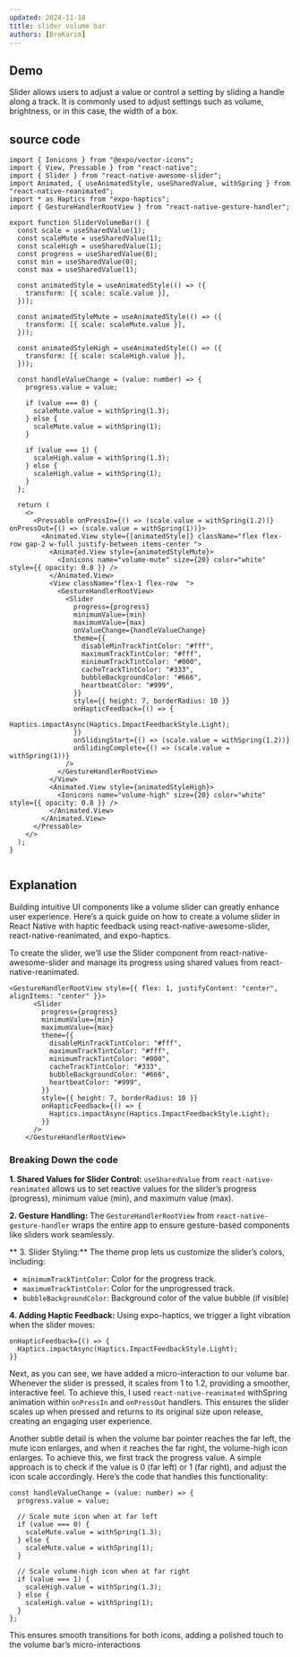 ```yaml
---
updated: 2024-11-18
title: slider volume bar
authors: [BroKarim]
---
```



## Demo

<ComponentPreview Component={PopoverDemo} />

Slider allows users to adjust a value or control a setting by sliding a handle along a track. It is commonly used to adjust settings such as volume, brightness, or in this case, the width of a box.

## source code

```tsx
import { Ionicons } from "@expo/vector-icons";
import { View, Pressable } from "react-native";
import { Slider } from "react-native-awesome-slider";
import Animated, { useAnimatedStyle, useSharedValue, withSpring } from "react-native-reanimated";
import * as Haptics from "expo-haptics";
import { GestureHandlerRootView } from "react-native-gesture-handler";

export function SliderVolumeBar() {
  const scale = useSharedValue(1);
  const scaleMute = useSharedValue(1);
  const scaleHigh = useSharedValue(1);
  const progress = useSharedValue(0);
  const min = useSharedValue(0);
  const max = useSharedValue(1);

  const animatedStyle = useAnimatedStyle(() => ({
    transform: [{ scale: scale.value }],
  }));

  const animatedStyleMute = useAnimatedStyle(() => ({
    transform: [{ scale: scaleMute.value }],
  }));

  const animatedStyleHigh = useAnimatedStyle(() => ({
    transform: [{ scale: scaleHigh.value }],
  }));

  const handleValueChange = (value: number) => {
    progress.value = value;

    if (value === 0) {
      scaleMute.value = withSpring(1.3);
    } else {
      scaleMute.value = withSpring(1);
    }

    if (value === 1) {
      scaleHigh.value = withSpring(1.3);
    } else {
      scaleHigh.value = withSpring(1);
    }
  };

  return (
    <>
      <Pressable onPressIn={() => (scale.value = withSpring(1.2))} onPressOut={() => (scale.value = withSpring(1))}>
        <Animated.View style={[animatedStyle]} className="flex flex-row gap-2 w-full justify-between items-center ">
          <Animated.View style={animatedStyleMute}>
            <Ionicons name="volume-mute" size={20} color="white" style={{ opacity: 0.8 }} />
          </Animated.View>
          <View className="flex-1 flex-row  ">
            <GestureHandlerRootView>
              <Slider
                progress={progress}
                minimumValue={min}
                maximumValue={max}
                onValueChange={handleValueChange} 
                theme={{
                  disableMinTrackTintColor: "#fff",
                  maximumTrackTintColor: "#fff",
                  minimumTrackTintColor: "#000",
                  cacheTrackTintColor: "#333",
                  bubbleBackgroundColor: "#666",
                  heartbeatColor: "#999",
                }}
                style={{ height: 7, borderRadius: 10 }}
                onHapticFeedback={() => {
                  Haptics.impactAsync(Haptics.ImpactFeedbackStyle.Light);
                }}
                onSlidingStart={() => (scale.value = withSpring(1.2))}
                onSlidingComplete={() => (scale.value = withSpring(1))}
              />
            </GestureHandlerRootView>
          </View>
          <Animated.View style={animatedStyleHigh}>
            <Ionicons name="volume-high" size={20} color="white" style={{ opacity: 0.8 }} />
          </Animated.View>
        </Animated.View>
      </Pressable>
    </>
  );
}


```

## Explanation

Building intuitive UI components like a volume slider can greatly enhance user experience. Here’s a quick guide on how to create a volume slider in React Native with haptic feedback using react-native-awesome-slider, react-native-reanimated, and expo-haptics.

To create the slider, we’ll use the Slider component from react-native-awesome-slider and manage its progress using shared values from react-native-reanimated.
```tsx
<GestureHandlerRootView style={{ flex: 1, justifyContent: "center", alignItems: "center" }}>
      <Slider
        progress={progress}
        minimumValue={min}
        maximumValue={max}
        theme={{
          disableMinTrackTintColor: "#fff",
          maximumTrackTintColor: "#fff",
          minimumTrackTintColor: "#000",
          cacheTrackTintColor: "#333",
          bubbleBackgroundColor: "#666",
          heartbeatColor: "#999",
        }}
        style={{ height: 7, borderRadius: 10 }}
        onHapticFeedback={() => {
          Haptics.impactAsync(Haptics.ImpactFeedbackStyle.Light);
        }}
      />
    </GestureHandlerRootView>
```
### Breaking Down the code

**1. Shared Values for Slider Control:**
`useSharedValue` from `react-native-reanimated` allows us to set reactive values for the slider’s progress (progress), minimum value (min), and maximum value (max).

**2. Gesture Handling:**
The `GestureHandlerRootView` from `react-native-gesture-handler` wraps the entire app to ensure gesture-based components like sliders work seamlessly.

**	3. Slider Styling:**
The theme prop lets us customize the slider’s colors, including:
- `minimumTrackTintColor`: Color for the progress track.
- `maximumTrackTintColor`: Color for the unprogressed track.
- `bubbleBackgroundColor`: Background color of the value bubble (if visible)


**4. Adding Haptic Feedback:**
Using expo-haptics, we trigger a light vibration when the slider moves:

```tsx
onHapticFeedback={() => {
  Haptics.impactAsync(Haptics.ImpactFeedbackStyle.Light);
}}
```

Next, as you can see, we have added a micro-interaction to our volume bar. Whenever the slider is pressed, it scales from 1 to 1.2, providing a smoother, interactive feel. To achieve this, I used `react-native-reanimated` withSpring animation within `onPressIn` and `onPressOut` handlers. This ensures the slider scales up when pressed and returns to its original size upon release, creating an engaging user experience.

Another subtle detail is when the volume bar pointer reaches the far left, the mute icon enlarges, and when it reaches the far right, the volume-high icon enlarges. To achieve this, we first track the progress value. A simple approach is to check if the value is 0 (far left) or 1 (far right), and adjust the icon scale accordingly. Here’s the code that handles this functionality:
```tsx
const handleValueChange = (value: number) => {
  progress.value = value;

  // Scale mute icon when at far left
  if (value === 0) {
    scaleMute.value = withSpring(1.3);
  } else {
    scaleMute.value = withSpring(1);
  }

  // Scale volume-high icon when at far right
  if (value === 1) {
    scaleHigh.value = withSpring(1.3);
  } else {
    scaleHigh.value = withSpring(1);
  }
};
```
This ensures smooth transitions for both icons, adding a polished touch to the volume bar’s micro-interactions